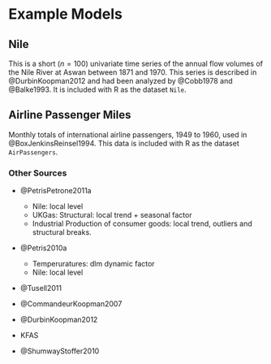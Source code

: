 # Example Models


## Nile

This is a short ($n = 100$) univariate time series of the annual flow volumes of the Nile River at Aswan between 1871 and 1970.
This series is described in @DurbinKoopman2012 and had been analyzed by @Cobb1978 and @Balke1993.
It is included with R as the dataset `Nile`.




## Airline Passenger Miles

Monthly totals of international airline passengers, 1949 to 1960, used in @BoxJenkinsReinsel1994.
This data is included with R as the dataset `AirPassengers`.


### Other Sources

- @PetrisPetrone2011a
  - Nile: local level
  - UKGas: Structural: local trend + seasonal factor
  - Industrial Production of consumer goods: local trend, outliers and structural breaks.

- @Petris2010a

  - Temperuratures: dlm dynamic factor
  - Nile: local level

- @Tusell2011
- @CommandeurKoopman2007
- @DurbinKoopman2012
- KFAS
- @ShumwayStoffer2010
